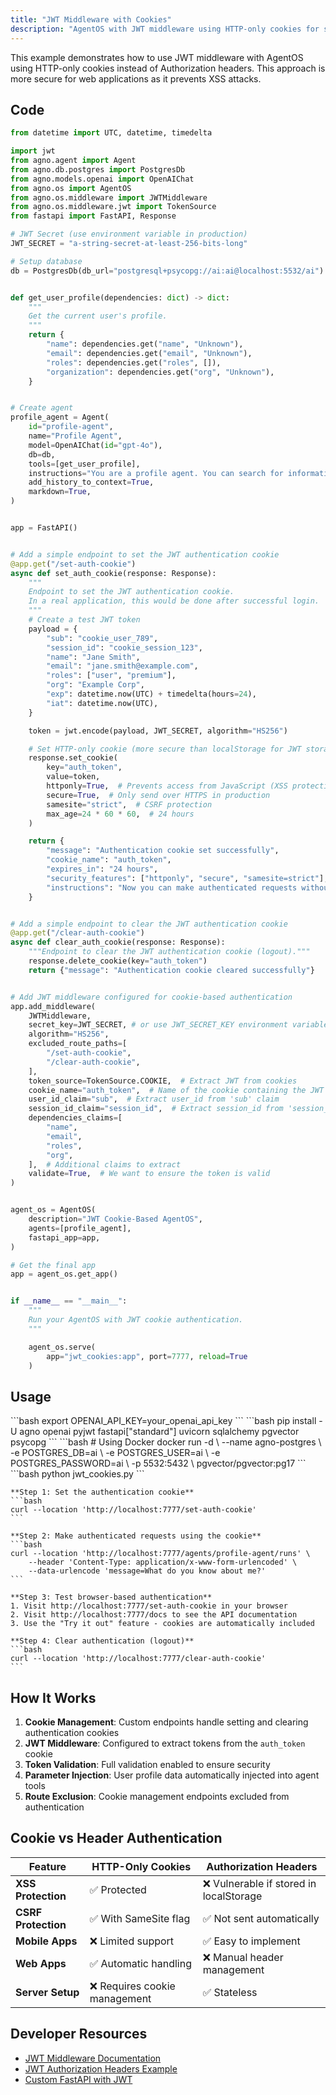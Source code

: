 ```yaml
---
title: "JWT Middleware with Cookies"
description: "AgentOS with JWT middleware using HTTP-only cookies for secure web authentication"
---
```


This example demonstrates how to use JWT middleware with AgentOS using HTTP-only cookies instead of Authorization headers. 
This approach is more secure for web applications as it prevents XSS attacks.

## Code

```python jwt_cookies.py
from datetime import UTC, datetime, timedelta

import jwt
from agno.agent import Agent
from agno.db.postgres import PostgresDb
from agno.models.openai import OpenAIChat
from agno.os import AgentOS
from agno.os.middleware import JWTMiddleware
from agno.os.middleware.jwt import TokenSource
from fastapi import FastAPI, Response

# JWT Secret (use environment variable in production)
JWT_SECRET = "a-string-secret-at-least-256-bits-long"

# Setup database
db = PostgresDb(db_url="postgresql+psycopg://ai:ai@localhost:5532/ai")


def get_user_profile(dependencies: dict) -> dict:
    """
    Get the current user's profile.
    """
    return {
        "name": dependencies.get("name", "Unknown"),
        "email": dependencies.get("email", "Unknown"),
        "roles": dependencies.get("roles", []),
        "organization": dependencies.get("org", "Unknown"),
    }


# Create agent
profile_agent = Agent(
    id="profile-agent",
    name="Profile Agent",
    model=OpenAIChat(id="gpt-4o"),
    db=db,
    tools=[get_user_profile],
    instructions="You are a profile agent. You can search for information and access user profiles.",
    add_history_to_context=True,
    markdown=True,
)


app = FastAPI()


# Add a simple endpoint to set the JWT authentication cookie
@app.get("/set-auth-cookie")
async def set_auth_cookie(response: Response):
    """
    Endpoint to set the JWT authentication cookie.
    In a real application, this would be done after successful login.
    """
    # Create a test JWT token
    payload = {
        "sub": "cookie_user_789",
        "session_id": "cookie_session_123",
        "name": "Jane Smith",
        "email": "jane.smith@example.com",
        "roles": ["user", "premium"],
        "org": "Example Corp",
        "exp": datetime.now(UTC) + timedelta(hours=24),
        "iat": datetime.now(UTC),
    }

    token = jwt.encode(payload, JWT_SECRET, algorithm="HS256")

    # Set HTTP-only cookie (more secure than localStorage for JWT storage)
    response.set_cookie(
        key="auth_token",
        value=token,
        httponly=True,  # Prevents access from JavaScript (XSS protection)
        secure=True,  # Only send over HTTPS in production
        samesite="strict",  # CSRF protection
        max_age=24 * 60 * 60,  # 24 hours
    )

    return {
        "message": "Authentication cookie set successfully",
        "cookie_name": "auth_token",
        "expires_in": "24 hours",
        "security_features": ["httponly", "secure", "samesite=strict"],
        "instructions": "Now you can make authenticated requests without Authorization headers",
    }


# Add a simple endpoint to clear the JWT authentication cookie
@app.get("/clear-auth-cookie")
async def clear_auth_cookie(response: Response):
    """Endpoint to clear the JWT authentication cookie (logout)."""
    response.delete_cookie(key="auth_token")
    return {"message": "Authentication cookie cleared successfully"}


# Add JWT middleware configured for cookie-based authentication
app.add_middleware(
    JWTMiddleware,
    secret_key=JWT_SECRET, # or use JWT_SECRET_KEY environment variable
    algorithm="HS256",
    excluded_route_paths=[
        "/set-auth-cookie",
        "/clear-auth-cookie",
    ],
    token_source=TokenSource.COOKIE,  # Extract JWT from cookies
    cookie_name="auth_token",  # Name of the cookie containing the JWT
    user_id_claim="sub",  # Extract user_id from 'sub' claim
    session_id_claim="session_id",  # Extract session_id from 'session_id' claim
    dependencies_claims=[
        "name",
        "email",
        "roles",
        "org",
    ],  # Additional claims to extract
    validate=True,  # We want to ensure the token is valid
)


agent_os = AgentOS(
    description="JWT Cookie-Based AgentOS",
    agents=[profile_agent],
    fastapi_app=app,
)

# Get the final app
app = agent_os.get_app()


if __name__ == "__main__":
    """
    Run your AgentOS with JWT cookie authentication.
    """

    agent_os.serve(
        app="jwt_cookies:app", port=7777, reload=True
    )
```

## Usage

<Steps>
  <Snippet file="create-venv-step.mdx" />

  <Step title="Set Environment Variables">
    ```bash
    export OPENAI_API_KEY=your_openai_api_key
    ```
  </Step>

  <Step title="Install libraries">
    ```bash
    pip install -U agno openai pyjwt fastapi["standard"] uvicorn sqlalchemy pgvector psycopg
    ```
  </Step>

  <Step title="Setup PostgreSQL Database">
    ```bash
    # Using Docker
    docker run -d \
      --name agno-postgres \
      -e POSTGRES_DB=ai \
      -e POSTGRES_USER=ai \
      -e POSTGRES_PASSWORD=ai \
      -p 5532:5432 \
      pgvector/pgvector:pg17
    ```
  </Step>

  <Step title="Run Example">
    ```bash
    python jwt_cookies.py
    ```
  </Step>

  <Step title="Test Cookie Authentication">
    
    **Step 1: Set the authentication cookie**
    ```bash
    curl --location 'http://localhost:7777/set-auth-cookie'
    ```
    
    **Step 2: Make authenticated requests using the cookie**
    ```bash
    curl --location 'http://localhost:7777/agents/profile-agent/runs' \
        --header 'Content-Type: application/x-www-form-urlencoded' \
        --data-urlencode 'message=What do you know about me?'
    ```
    
    **Step 3: Test browser-based authentication**
    1. Visit http://localhost:7777/set-auth-cookie in your browser
    2. Visit http://localhost:7777/docs to see the API documentation  
    3. Use the "Try it out" feature - cookies are automatically included
    
    **Step 4: Clear authentication (logout)**
    ```bash
    curl --location 'http://localhost:7777/clear-auth-cookie'
    ```
  </Step>
</Steps>

## How It Works

1. **Cookie Management**: Custom endpoints handle setting and clearing authentication cookies
2. **JWT Middleware**: Configured to extract tokens from the `auth_token` cookie
3. **Token Validation**: Full validation enabled to ensure security  
4. **Parameter Injection**: User profile data automatically injected into agent tools
5. **Route Exclusion**: Cookie management endpoints excluded from authentication

## Cookie vs Header Authentication

| Feature | HTTP-Only Cookies | Authorization Headers |
|---------|-------------------|----------------------|
| **XSS Protection** | ✅ Protected | ❌ Vulnerable if stored in localStorage |
| **CSRF Protection** | ✅ With SameSite flag | ✅ Not sent automatically |
| **Mobile Apps** | ❌ Limited support | ✅ Easy to implement |
| **Web Apps** | ✅ Automatic handling | ❌ Manual header management |
| **Server Setup** | ❌ Requires cookie management | ✅ Stateless |


## Developer Resources

- [JWT Middleware Documentation](/agent-os/customize/middleware/jwt)
- [JWT Authorization Headers Example](/examples/agent-os/middleware/jwt-middleware)
- [Custom FastAPI with JWT](/examples/agent-os/middleware/custom-fastapi-jwt)
